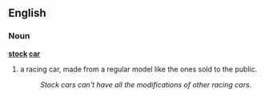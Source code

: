 ==English==
=== Noun ===
'''[[stock]] [[car]]'''

#a racing car, made from a regular model like the ones sold to the public.
#:''Stock cars can't have all the modifications of other racing cars''.